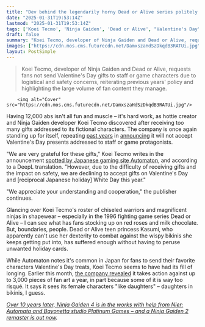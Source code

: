 ```yaml
---
title: "Dev behind the legendarily horny Dead or Alive series politely cites 'impact on safety' while requesting fans stop sending romantic gifts to fictional characters"
date: "2025-01-31T19:53:14Z"
lastmod: "2025-01-31T19:53:14Z"
tags: ['Koei Tecmo', 'Ninja Gaiden', 'Dead or Alive', "Valentine's Day", 'Fan Gifts', 'Fighting Games', 'Action Games']
draft: false
summary: "Koei Tecmo, developer of Ninja Gaiden and Dead or Alive, requests fans not send Valentine's Day gifts to staff or game characters due to logistical and safety concerns, reiterating previous years' policy and highlighting the large volume of fan content they manage."
images: ["https://cdn.mos.cms.futurecdn.net/DamxszaHdSzDkqdB3RATUi.jpg"]
layout: PostSimple
---
```

> Koei Tecmo, developer of Ninja Gaiden and Dead or Alive, requests fans not send Valentine's Day gifts to staff or game characters due to logistical and safety concerns, reiterating previous years' policy and highlighting the large volume of fan content they manage.


        <img alt="Cover" src="https://cdn.mos.cms.futurecdn.net/DamxszaHdSzDkqdB3RATUi.jpg"/>
        
Having 12,000 abs isn't all fun and muscle – it's hard work, as hottie creator and Ninja Gaiden developer Koei Tecmo discovered after receiving too many gifts addressed to its fictional characters. The company is once again standing up for itself, repeating [past years](https://automaton-media.com/en/news/20230131-17679/) in [announcing](https://www.gamecity.ne.jp/support/notice/22013.html) it will not accept Valentine's Day presents addressed to staff or game protagonists.

"We are very grateful for these gifts," Koei Tecmo writes in the announcement [spotted by Japanese gaming site Automaton](https://automaton-media.com/en/news/ninja-gaiden-developer-koei-tecmo-asks-fans-not-to-send-them-romantic-offerings-addressed-to-staff-or-fictional-characters-for-valentines-day/), and according to a DeepL translation. "However, due to the difficulty of receiving gifts and the impact on safety, we are declining to accept gifts on Valentine's Day and [reciprocal Japanese holiday] White Day this year."

"We appreciate your understanding and cooperation," the publisher continues.

Glancing over Koei Tecmo's roster of chiseled warriors and magnificent ninjas in shapewear – especially in the 1996 fighting game series Dead or Alive – I can see what has fans stocking up on red roses and milk chocolate. But, boundaries, people. Dead or Alive teen princess Kasumi, who apparently can't use her dexterity to combat against the wispy bikinis she keeps getting put into, has suffered enough without having to peruse unwanted holiday cards.

While Automaton notes it's common in Japan for fans to send their favorite characters Valentine's Day treats, Koei Tecmo seems to have had its fill of longing. Earlier this month, [the company revealed](https://www.gamesradar.com/games/fighting/devs-behind-the-legendarily-horny-dead-or-alive-series-take-strict-action-against-nearly-3-000-pieces-of-content-made-for-adult-purposes-every-year/) it takes action against up to 3,000 pieces of fan art a year, in part because some of it is way too risqué. It says it sees its female characters "like daughters" – daughters in bikinis, I guess.

[<em>Over 10 years later, Ninja Gaiden 4 is in the works with help from Nier: Automata and Bayonetta studio Platinum Games – and a Ninja Gaiden 2 remaster is out now</em>](https://www.gamesradar.com/games/action/over-10-years-later-ninja-gaiden-4-is-in-the-works-with-help-from-nier-automata-and-bayonetta-studio-platinum-games-and-a-ninja-gaiden-2-remaster-is-out-now/)*.*
        